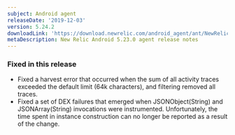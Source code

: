 ```yaml
---
subject: Android agent
releaseDate: '2019-12-03'
version: 5.24.2
downloadLink: 'https://download.newrelic.com/android_agent/ant/NewRelic_Android_Agent_5.24.2.zip'
metaDescription: New Relic Android 5.23.0 agent release notes
---
```


### Fixed in this release

* Fixed a harvest error that occurred when the sum of all activity traces exceeded the default limit (64k characters), and filtering removed all traces.
* Fixed a set of DEX failures that emerged when JSONObject(String) and JSONArray(String) invocations were instrumented. Unfortunately, the time spent in instance construction can no longer be reported as a result of the change.
